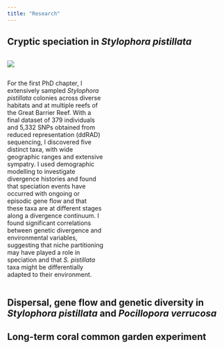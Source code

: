 ```yaml
---
title: "Research"
---
```


## Cryptic speciation in *Stylophora pistillata*

::: {.column .add-space width="44%"}
![](img/Sytylo_macro.png)
:::

::: {.column width="44%"}
For the first PhD chapter, I extensively sampled *Stylophora pistillata* colonies across diverse habitats and at multiple reefs of the Great Barrier Reef. With a final dataset of 379 individuals and 5,332 SNPs obtained from reduced representation (ddRAD) sequencing, I discovered five distinct taxa, with wide geographic ranges and extensive sympatry. I used demographic modelling to investigate divergence histories and found that speciation events have occurred with ongoing or episodic gene flow and that these taxa are at different stages along a divergence continuum. I found significant correlations between genetic divergence and environmental variables, suggesting that niche partitioning may have played a role in speciation and that *S. pistillata* taxa might be differentially adapted to their environment.   
:::

## Dispersal, gene flow and genetic diversity in *Stylophora pistillata* and *Pocillopora verrucosa*

## Long-term coral common garden experiment
